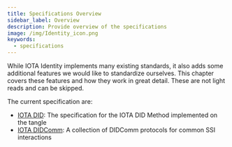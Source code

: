 ```yaml
---
title: Specifications Overview
sidebar_label: Overview
description: Provide overview of the specifications
image: /img/Identity_icon.png
keywords:
  - specifications
---
```


While IOTA Identity implements many existing standards, it also adds some additional features we would like to standardize ourselves. This chapter covers these features and how they work in great detail. These are not light reads and can be skipped.

The current specification are:

- [IOTA DID](./did/overview.mdx): The specification for the IOTA DID Method implemented on the tangle
- [IOTA DIDComm](./didcomm/overview.mdx): A collection of DIDComm protocols for common SSI interactions
